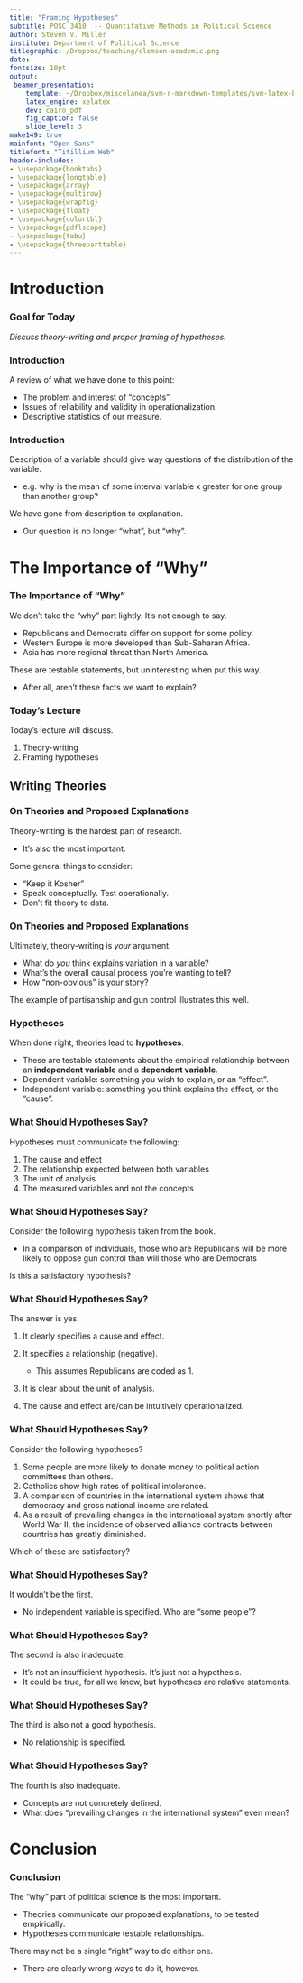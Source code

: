 ```yaml
---
title: "Framing Hypotheses"
subtitle: POSC 3410  -- Quantitative Methods in Political Science
author: Steven V. Miller
institute: Department of Political Science
titlegraphic: /Dropbox/teaching/clemson-academic.png
date: 
fontsize: 10pt
output:
 beamer_presentation:
    template: ~/Dropbox/miscelanea/svm-r-markdown-templates/svm-latex-beamer.tex
    latex_engine: xelatex
    dev: cairo_pdf
    fig_caption: false
    slide_level: 3
make149: true
mainfont: "Open Sans"
titlefont: "Titillium Web"
header-includes:
- \usepackage{booktabs}
- \usepackage{longtable}
- \usepackage{array}
- \usepackage{multirow}
- \usepackage{wrapfig}
- \usepackage{float}
- \usepackage{colortbl}
- \usepackage{pdflscape}
- \usepackage{tabu}
- \usepackage{threeparttable}
---
```


# Introduction
### Goal for Today

*Discuss theory-writing and proper framing of hypotheses.*

### Introduction

A review of what we have done to this point:

- The problem and interest of "concepts".
- Issues of reliability and validity in operationalization.
- Descriptive statistics of our measure.

### Introduction

Description of a variable should give way questions of the distribution of the variable.

- e.g. why is the mean of some interval variable x greater for one group than another group?

We have gone from description to explanation.

- Our question is no longer "what", but "why".

# The Importance of "Why"
### The Importance of "Why"

We don't take the "why" part lightly. It's not enough to say.

- Republicans and Democrats differ on support for some policy.
- Western Europe is more developed than Sub-Saharan Africa.
- Asia has more regional threat than North America.

These are testable statements, but uninteresting when put this way.

- After all, aren't these facts we want to explain?

### Today's Lecture

Today's lecture will discuss.

1. Theory-writing
2. Framing hypotheses

## Writing Theories
### On Theories and Proposed Explanations

Theory-writing is the hardest part of research.

- It's also the most important.

Some general things to consider:

- "Keep it Kosher"
- Speak conceptually. Test operationally.
- Don't fit theory to data.

### On Theories and Proposed Explanations

Ultimately, theory-writing is *your* argument.

- What do *you* think explains variation in a variable?
- What's the overall causal process you're wanting to tell?
- How "non-obvious" is your story?

The example of partisanship and gun control illustrates this well.

### Hypotheses

When done right, theories lead to **hypotheses**.

- These are testable statements about the empirical relationship between an **independent variable** and a **dependent variable**.
- Dependent variable: something you wish to explain, or an "effect".
- Independent variable: something you think explains the effect, or the "cause".

### What Should Hypotheses Say?

Hypotheses must communicate the following:

1. The cause and effect
2. The relationship expected between both variables
3. The unit of analysis
4. The measured variables and not the concepts

### What Should Hypotheses Say?

Consider the following hypothesis taken from the book.

- In a comparison of individuals, those who are Republicans will be more likely to oppose gun control than will those who are Democrats

Is this a satisfactory hypothesis?

### What Should Hypotheses Say?

The answer is yes.

1. It clearly specifies a cause and effect.
2. It specifies a relationship (negative).

	- This assumes Republicans are coded as 1.
3. It is clear about the unit of analysis.
4. The cause and effect are/can be intuitively operationalized.

### What Should Hypotheses Say?

Consider the following hypotheses?


1. Some people are more likely to donate money to political action committees than others.
2. Catholics show high rates of political intolerance.
3. A comparison of countries in the international system shows that democracy and gross national income are related.
4. As a result of prevailing changes in the international system shortly after World War II, the incidence of observed alliance contracts between countries has greatly diminished.

Which of these are satisfactory?

### What Should Hypotheses Say?

It wouldn't be the first.

- No independent variable is specified. Who are "some people"?

### What Should Hypotheses Say?

The second is also inadequate.

- It's not an insufficient hypothesis. It's just not a hypothesis.
- It could be true, for all we know, but hypotheses are relative statements.

### What Should Hypotheses Say?

The third is also not a good hypothesis.

- No relationship is specified.

### What Should Hypotheses Say?

The fourth is also inadequate.

- Concepts are not concretely defined.
- What does "prevailing changes in the international system" even mean?

# Conclusion
### Conclusion

The "why" part of political science is the most important.

- Theories communicate our proposed explanations, to be tested empirically.
- Hypotheses communicate testable relationships.

There may not be a single "right" way to do either one.

- There are clearly wrong ways to do it, however.